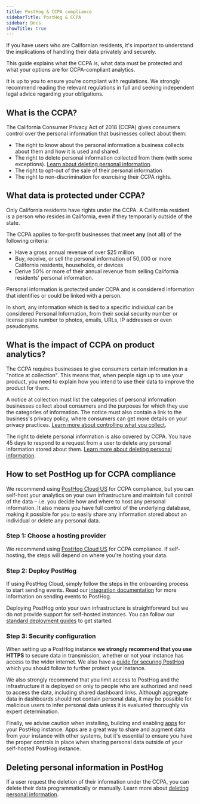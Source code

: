```yaml
---
title: PostHog & CCPA compliance
sidebarTitle: PostHog & CCPA
sidebar: Docs
showTitle: true
---
```


If you have users who are Californian residents, it's important to understand the implications of handling their data privately and securely.

This guide explains what the CCPA is, what data must be protected and what your options are for CCPA-compliant analytics. 

<CalloutBox type="info" title="This guide is not legal advice">

It is up to you to ensure you're compliant with regulations. We strongly recommend reading the relevant regulations in full and seeking independent legal advice regarding your obligations. 

</CalloutBox>

## What is the CCPA?

The California Consumer Privacy Act of 2018 (CCPA) gives consumers control over the personal information that businesses collect about them:

* The right to know about the personal information a business collects about them and how it is used and shared.
* The right to delete personal information collected from them (with some exceptions). [Learn about deleting personal information](#deleting-personal-information-in-posthog).
* The right to opt-out of the sale of their personal information
* The right to non-discrimination for exercising their CCPA rights.

## What data is protected under CCPA?

Only California residents have rights under the CCPA. A California resident is a person who resides in California, even if they temporarily outside of the state.

The CCPA applies to for-profit businesses that meet **any** (not all) of the following criteria:

* Have a gross annual revenue of over $25 million
* Buy, receive, or sell the personal information of 50,000 or more California residents, households, or devices
* Derive 50% or more of their annual revenue from selling California residents' personal information.

Personal information is protected under CCPA and is considered information that identifies or could be linked with a person.

In short, any information which is tied to a specific individual can be considered Personal Information, from their social security number or license plate number to photos, emails, URLs, IP addresses or even pseudonyms.

## What is the impact of CCPA on product analytics?

The CCPA requires businesses to give consumers certain information in a "notice at collection". This means that, when people sign up to use your product, you need to explain how you intend to use their data to improve the product for them. 

A notice at collection must list the categories of personal information businesses collect about consumers and the purposes for which they use the categories of information. The notice must also contain a link to the business's privacy policy, where consumers can get more details on your privacy practices. [Learn more about controlling what you collect](/docs/privacy/data-collection).

The right to delete personal information is also covered by CCPA. You have 45 days to respond to a request from a user to delete any personal information stored about them. [Learn more about deleting personal information](#deleting-personal-information-in-posthog).

## How to set PostHog up for CCPA compliance

We recommend using [PostHog Cloud US](/us) for CCPA compliance, but you can self-host your analytics on your own infrastructure and maintain full control of the data – i.e. you decide how and where to host any personal information. It also means you have full control of the underlying database, making it possible for you to easily share any information stored about an individual or delete any personal data. 

### Step 1: Choose a hosting provider

We recommend using [PostHog Cloud US](/us) for CCPA compliance. If self-hosting, the steps will depend on where you're hosting your data. 

### Step 2: Deploy PostHog

If using PostHog Cloud, simply follow the steps in the onboarding process to start sending events. Read our [integration documentation](/docs/integrate) for more information on sending events to PostHog.

Deploying PostHog onto your own infrastructure is straightforward but we do not provide support for self-hosted instances. You can follow our [standard deployment guides](/docs/self-host) to get started. 

### Step 3: Security configuration

When setting up a PostHog instance **we strongly recommend that you use HTTPS** to secure data in transmission, whether or not your instance has access to the wider internet. We also have a [guide for securing PostHog](/docs/self-host/configure/securing-posthog) which you should follow to further protect your instance.

We also strongly recommend that you limit access to PostHog and the infrastructure it is deployed on only to people who are authorized and need to access the data, including shared dashboard links. Although aggregate data in dashboards should not contain personal data, it may be possible for malicious users to infer personal data unless it is evaluated thoroughly via expert determination.

Finally, we advise caution when installing, building and enabling [apps](/docs/apps) for your PostHog instance. Apps are a great way to share and augment data from your instance with other systems, but it's essential to ensure you have the proper controls in place when sharing personal data outside of your self-hosted PostHog instance.

## Deleting personal information in PostHog

If a user request the deletion of their information under the CCPA, you can delete their data programmatically or manually. Learn more about [deleting personal information](/docs/privacy/data-storage#data-deletion).
